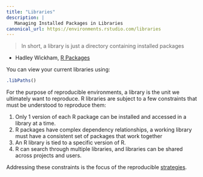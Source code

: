 ```yaml
---
title: "Libraries"
description: |
   Managing Installed Packages in Libraries
canonical_url: https://environments.rstudio.com/libraries
---
```


> In short, a library is just a directory containing installed packages 

- Hadley Wickham, [R Packages](http://r-pkgs.had.co.nz/package.html#library)

You can view your current libraries using:

```r
.libPaths()
```

For the purpose of reproducible environments, a library is the unit we
ultimately want to reproduce. R libraries are subject to a few constraints that
must be understood to reproduce them:

1. Only 1 version of each R package can be installed and accessed in a library at a time.
2. R packages have complex dependency relationships, a working library must have a consistent set of packages that work together
3. An R library is tied to a specific version of R.
4. R can search through multiple libraries, and libraries can be shared across projects and users.

Addressing these constraints is the focus of the reproducible [strategies](./reproduce.html).

